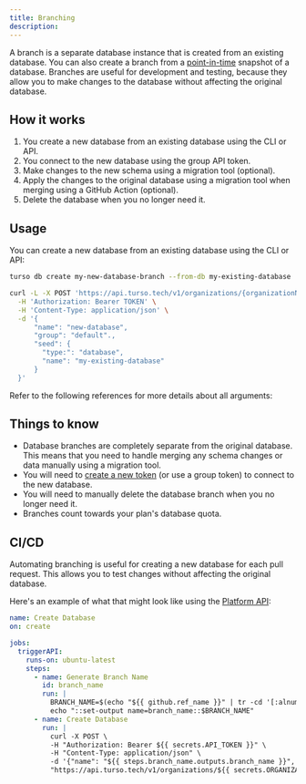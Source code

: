 ```yaml
---
title: Branching
description:
---
```


A branch is a separate database instance that is created from an existing database. You can also create a branch from a [point-in-time](/features/point-in-time-recovery) snapshot of a database. Branches are useful for development and testing, because they allow you to make changes to the database without affecting the original database.

## How it works

1. You create a new database from an existing database using the CLI or API.
2. You connect to the new database using the group API token.
3. Make changes to the new schema using a migration tool (optional).
4. Apply the changes to the original database using a migration tool when merging using a GitHub Action (optional).
5. Delete the database when you no longer need it.

## Usage

You can create a new database from an existing database using the CLI or API:

<CodeGroup>

```bash CLI
turso db create my-new-database-branch --from-db my-existing-database
```

```bash Platform API
curl -L -X POST 'https://api.turso.tech/v1/organizations/{organizationName}/databases' \
  -H 'Authorization: Bearer TOKEN' \
  -H 'Content-Type: application/json' \
  -d '{
      "name": "new-database",
      "group": "default".,
      "seed": {
        "type:": "database",
        "name": "my-existing-database"
      }
  }'
```

</CodeGroup>

Refer to the following references for more details about all arguments:

<CardGroup>

<Card title="CLI Reference" icon="terminal" href="/cli/db/create">

</Card>

<Card title="API Reference" icon="code" href="/api-reference/databases/create">

</Card>

</CardGroup>

## Things to know

- Database branches are completely separate from the original database. This means that you need to handle merging any schema changes or data manually using a migration tool.
- You will need to [create a new token](/cli/db/tokens/create) (or use a group token) to connect to the new database.
- You will need to manually delete the database branch when you no longer need it.
- Branches count towards your plan's database quota.

## CI/CD

Automating branching is useful for creating a new database for each pull request. This allows you to test changes without affecting the original database.

Here's an example of what that might look like using the [Platform API](/api-reference/databases/create):

```yml .github/workflows/create-database-branch.yml
name: Create Database
on: create

jobs:
  triggerAPI:
    runs-on: ubuntu-latest
    steps:
      - name: Generate Branch Name
        id: branch_name
        run: |
          BRANCH_NAME=$(echo "${{ github.ref_name }}" | tr -cd '[:alnum:]' | sed 's/./\L&/g' | cut -c 1-32)
          echo "::set-output name=branch_name::$BRANCH_NAME"
      - name: Create Database
        run: |
          curl -X POST \
          -H "Authorization: Bearer ${{ secrets.API_TOKEN }}" \
          -H "Content-Type: application/json" \
          -d '{"name": "${{ steps.branch_name.outputs.branch_name }}", "group": "default", "seed": {"type": "database", "name": "${{ secrets.DATABASE_NAME }}"} }' \
          "https://api.turso.tech/v1/organizations/${{ secrets.ORGANIZATION_NAME }}/databases"
```
